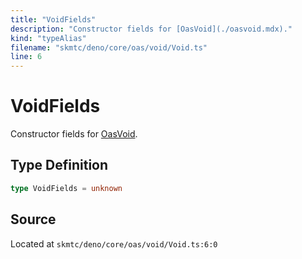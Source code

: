 ```yaml
---
title: "VoidFields"
description: "Constructor fields for [OasVoid](./oasvoid.mdx)."
kind: "typeAlias"
filename: "skmtc/deno/core/oas/void/Void.ts"
line: 6
---
```


# VoidFields

Constructor fields for [OasVoid](./oasvoid.mdx).

## Type Definition

```typescript
type VoidFields = unknown
```

## Source

Located at `skmtc/deno/core/oas/void/Void.ts:6:0`
